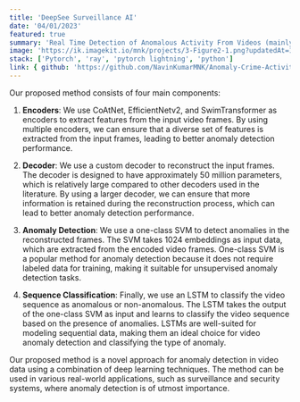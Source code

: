 ```yaml
---
title: 'DeepSee Surveillance AI'
date: '04/01/2023'
featured: true
summary: 'Real Time Detection of Anomalous Activity From Videos (mainly crime actvity). Images of the video is trained using AutoEncoder to get the imtermediate feature representation of image & appliend svm model for the bag of such features to detect the anomaly & LSTM to detect the type of Anomaly.'
image: 'https://ik.imagekit.io/mnk/projects/3-Figure2-1.png?updatedAt=1683552409101'
stack: ['Pytorch', 'ray', 'pytorch lightning', 'python']
link: { github: 'https://github.com/NavinKumarMNK/Anomaly-Crime-Activity-Detection', live: '' }
---
```


Our proposed method consists of four main components:

1. **Encoders**: We use CoAtNet, EfficientNetv2, and SwimTransformer as encoders to extract features from the input video frames. By using multiple encoders, we can ensure that a diverse set of features is extracted from the input frames, leading to better anomaly detection performance.

2. **Decoder**: We use a custom decoder to reconstruct the input frames. The decoder is designed to have approximately 50 million parameters, which is relatively large compared to other decoders used in the literature. By using a larger decoder, we can ensure that more information is retained during the reconstruction process, which can lead to better anomaly detection performance.

3. **Anomaly Detection**: We use a one-class SVM to detect anomalies in the reconstructed frames. The SVM takes 1024 embeddings as input data, which are extracted from the encoded video frames. One-class SVM is a popular method for anomaly detection because it does not require labeled data for training, making it suitable for unsupervised anomaly detection tasks.

4. **Sequence Classification**: Finally, we use an LSTM to classify the video sequence as anomalous or non-anomalous. The LSTM takes the output of the one-class SVM as input and learns to classify the video sequence based on the presence of anomalies. LSTMs are well-suited for modeling sequential data, making them an ideal choice for video anomaly detection and classifying the type of anomaly.

Our proposed method is a novel approach for anomaly detection in video data using a combination of deep learning techniques. The method can be used in various real-world applications, such as surveillance and security systems, where anomaly detection is of utmost importance.
